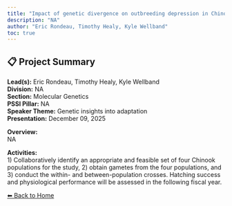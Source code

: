 ```yaml
---
title: "Impact of genetic divergence on outbreeding depression in Chinook Salmon"
description: "NA"
author: "Eric Rondeau, Timothy Healy, Kyle Wellband"
toc: true
---
```


## 📋 Project Summary

**Lead(s):** Eric Rondeau, Timothy Healy, Kyle Wellband  
**Division:** NA  
**Section:** Molecular Genetics  
**PSSI Pillar:** NA  
**Speaker Theme:** Genetic insights into adaptation  
**Presentation:** December 09, 2025  

**Overview:**  
NA   

**Activities:**  
1) Collaboratively identify an appropriate and feasible set of four Chinook populations for the study, 2) obtain gametes from the four populations, and 3) conduct the within- and between-population crosses. Hatching success and physiological performance will be assessed in the following fiscal year.

[⬅ Back to Home](../index.qmd)
